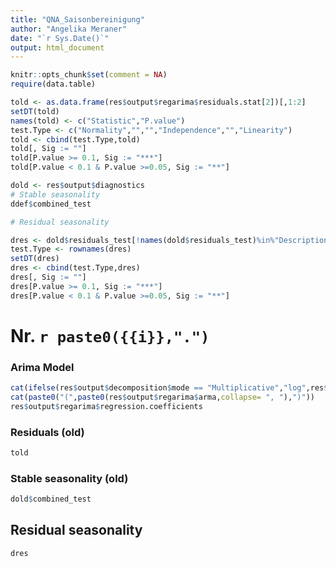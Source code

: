 ```yaml
---
title: "QNA_Saisonbereinigung"
author: "Angelika Meraner"
date: "`r Sys.Date()`"
output: html_document
---
```


```r
knitr::opts_chunk$set(comment = NA)
require(data.table)

told <- as.data.frame(res$output$regarima$residuals.stat[2])[,1:2]
setDT(told)
names(told) <- c("Statistic","P.value")
test.Type <- c("Normality","","","Independence","","Linearity")
told <- cbind(test.Type,told)
told[, Sig := ""]
told[P.value >= 0.1, Sig := "***"]
told[P.value < 0.1 & P.value >=0.05, Sig := "**"]

dold <- res$output$diagnostics
# Stable seasonality
ddef$combined_test

# Residual seasonality

dres <- dold$residuals_test[!names(dold$residuals_test)%in%"Description"]
test.Type <- rownames(dres)
setDT(dres)
dres <- cbind(test.Type,dres)
dres[, Sig := ""]
dres[P.value >= 0.1, Sig := "***"]
dres[P.value < 0.1 & P.value >=0.05, Sig := "**"]
```

# Nr. `r paste0({{i}},".")`


### Arima Model

```r
cat(ifelse(res$output$decomposition$mode == "Multiplicative","log",res$output$decomposition$mode))
cat(paste0("(",paste0(res$output$regarima$arma,collapse= ", "),")"))
res$output$regarima$regression.coefficients
```


### Residuals (old)

```r
told
```


### Stable seasonality (old)

```r
dold$combined_test
```


## Residual seasonality 

```r
dres
```

